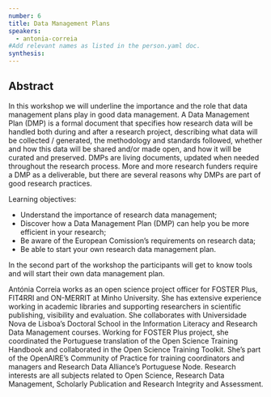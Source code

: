 ```yaml
---
number: 6
title: Data Management Plans
speakers:
  - antonia-correia
#Add relevant names as listed in the person.yaml doc.
synthesis:
---
```


## Abstract

In this workshop we will underline the importance and the role that data management plans play in good data management. A Data Management Plan (DMP) is a formal document that specifies how research data will be handled both during and after a research project, describing what data will be collected / generated, the methodology and standards followed, whether and how this data will be shared and/or made open, and how it will be curated and preserved. DMPs are living documents, updated when needed throughout the research process. More and more research funders require a DMP as a deliverable, but there are several reasons why DMPs are part of good research practices.

Learning objectives:

- Understand the importance of research data management;
- Discover how a Data Management Plan (DMP) can help you be more efficient in your research;
- Be aware of the European Comission’s requirements on research data;
- Be able to start your own research data management plan.

In the second part of the workshop the participants will get to know tools and will start their own data management plan.

<YouTube id="9-IyEKXiG0I" caption="Antónia Correia - Data Management Plans" />

<Download download="docs/6.1 Correia.pdf" />

<Speakers>

<Speaker speaker="antonia-correia">

Antónia Correia works as an open science project officer for FOSTER Plus, FIT4RRI and ON-MERRIT at Minho University. She has extensive experience working in academic libraries and supporting researchers in scientific publishing, visibility and evaluation. She collaborates with Universidade Nova de Lisboa’s Doctoral School in the Information Literacy and Research Data Management courses. Working for FOSTER Plus project, she coordinated the Portuguese translation of the Open Science Training Handbook and collaborated in the Open Science Training Toolkit. She’s part of the OpenAIRE’s Community of Practice for training coordinators and managers and Research Data Alliance’s Portuguese Node. Research interests are all subjects related to Open Science, Research Data Management, Scholarly Publication and Research Integrity and Assessment.

</Speaker>

</Speakers>
